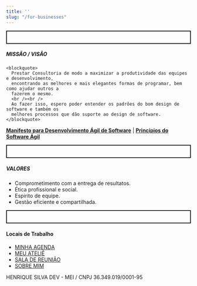 ```yaml
---
title: ''
slug: "/for-businesses"
---
```

<p style="border: 2px solid; padding: 1rem">
  <h5>
    MISSÃO / VISÂO
  </h5>
  
    <blockquote>
      Prestar Consultoria de modo a maximizar a produtividade das equipes e desenvolvimento,
      encontrando as melhores e mais elegantes formas de programar, bem como ajudar outros a 
      fazerem o mesmo.
      <br /><br />
      Ao fazer isso, espero poder entender os padrões do bom design de software e também os 
      melhores processos que dão suporte ao design de software. 
    </blockquote>

[**Manifesto para Desenvolvimento Ágil de Software**](https://agilemanifesto.org/iso/ptbr/manifesto.html)
| [**Princípios do Software Ágil**](https://agilemanifesto.org/iso/ptbr/principles.html)

  
</p>

<p style="border: 2px solid; padding: 1rem">
  <h5>
    VALORES
  </h5>
  <ul>
    <li>Comprometimento com a entrega de resultatos.</li>
    <li>Ética profissional e social.</li>
    <li>Espirito de equipe.</li>
    <li>Gestão eficiente e compartilhada.</li>
  </ul>
</p>

<p style="border: 2px solid; padding: 1rem">

  <h4>Locais de Trabalho</h4>

- <a href="https://calendly.com/henriquesilvadev/work">MINHA AGENDA</a>
-  <a href="https://join.slack.com/t/henriquesilvadev/shared_invite/zt-dczfn4xt-7J_HA1C2OLzo4aIs1S39Ww">MEU ATELIÊ</a>
-  <a href="https://zoom.us/j/7512795114?pwd=dTNiQ2kzNmgrZFE3aTJrZEJndk54QT09">SALA DE REUNIÂO</a>
-  <a href="/about">SOBRE MIM</a>

</p>


HENRIQUE SILVA DEV - MEI / CNPJ 36.349.019/0001-95
